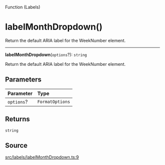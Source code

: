 <SectionTitle>Function (Labels)</SectionTitle>

# labelMonthDropdown()

<Description>
Return the default ARIA label for the WeekNumber element.
</Description>

---

<a id="undefined" name="undefined"></a>

<SignatureMemberIdentifier>**labelMonthDropdown**(`options`?): `string`</SignatureMemberIdentifier>

Return the default ARIA label for the WeekNumber element.

## Parameters

| Parameter | Type |
| :------ | :------ |
| `options`? | `FormatOptions` |

## Returns

`string`

## Source

[src/labels/labelMonthDropdown.ts:9](https://github.com/gpbl/react-day-picker/blob/next/src/labels/labelMonthDropdown.ts#L9)
